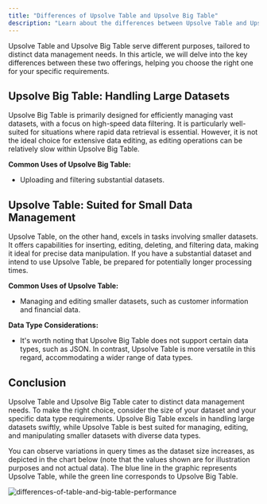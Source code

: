 ```yaml
---
title: "Differences of Upsolve Table and Upsolve Big Table"
description: "Learn about the differences between Upsolve Table and Upsolve Big Table"
---
```


Upsolve Table and Upsolve Big Table serve different purposes, tailored to distinct data management needs. In this article, we will delve into the key differences between these two offerings, helping you choose the right one for your specific requirements.

## Upsolve Big Table: Handling Large Datasets

Upsolve Big Table is primarily designed for efficiently managing vast datasets, with a focus on high-speed data filtering. It is particularly well-suited for situations where rapid data retrieval is essential. However, it is not the ideal choice for extensive data editing, as editing operations can be relatively slow within Upsolve Big Table.

**Common Uses of Upsolve Big Table:**

- Uploading and filtering substantial datasets.

## Upsolve Table: Suited for Small Data Management

Upsolve Table, on the other hand, excels in tasks involving smaller datasets. It offers capabilities for inserting, editing, deleting, and filtering data, making it ideal for precise data manipulation. If you have a substantial dataset and intend to use Upsolve Table, be prepared for potentially longer processing times.

**Common Uses of Upsolve Table:**

- Managing and editing smaller datasets, such as customer information and financial data.

**Data Type Considerations:**

- It's worth noting that Upsolve Big Table does not support certain data types, such as JSON. In contrast, Upsolve Table is more versatile in this regard, accommodating a wider range of data types.

## Conclusion

Upsolve Table and Upsolve Big Table cater to distinct data management needs. To make the right choice, consider the size of your dataset and your specific data type requirements. Upsolve Big Table excels in handling large datasets swiftly, while Upsolve Table is best suited for managing, editing, and manipulating smaller datasets with diverse data types.

You can observe variations in query times as the dataset size increases, as depicted in the chart below (note that the values shown are for illustration purposes and not actual data). The blue line in the graphic represents Upsolve Table, while the green line corresponds to Upsolve Big Table.

<img
  src="https://cdn.peaka.com/connecting-your-data/differences-of-table-and-big-table.png"
  alt="differences-of-table-and-big-table-performance"
/>
